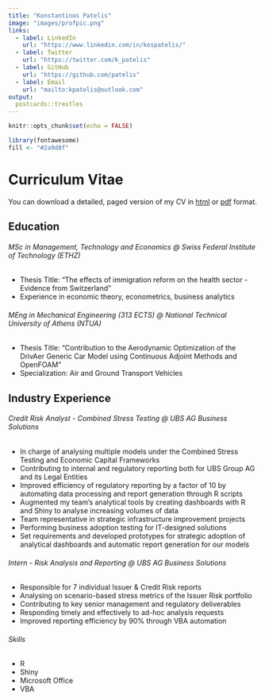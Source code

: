 ```yaml
---
title: "Konstantinos Patelis"
image: "images/profpic.png"
links:
  - label: LinkedIn
    url: "https://www.linkedin.com/in/kospatelis/"
  - label: Twitter
    url: "https://twitter.com/k_patelis"
  - label: GitHub
    url: "https://github.com/patelis"
  - label: Email
    url: "mailto:kpatelis@outlook.com"
output:
  postcards::trestles
---
```


```r
knitr::opts_chunk$set(echo = FALSE)

library(fontawesome)
fill <- "#2a9d8f"
```

# Curriculum Vitae

You can download a detailed, paged version of my CV in [html](kpatelis_cv.html) or [pdf](kpatelis_cv.pdf) format.

## Education

###### MSc in Management, Technology and Economics @ Swiss Federal Institute of Technology (ETHZ)

* Thesis Title: “The effects of immigration reform on the health sector - Evidence from Switzerland”
* Experience in economic theory, econometrics, business analytics

###### MEng in Mechanical Engineering (313 ECTS) @ National Technical University of Athens (NTUA)

* Thesis Title: “Contribution to the Aerodynamic Optimization of the DrivAer Generic Car Model using Continuous Adjoint Methods and OpenFOAM”
* Specialization: Air and Ground Transport Vehicles

## Industry Experience

###### Credit Risk Analyst - Combined Stress Testing @ UBS AG Business Solutions

* In charge of analysing multiple models under the Combined Stress Testing and Economic Capital Frameworks
* Contributing to internal and regulatory reporting both for UBS Group AG and its Legal Entities
* Improved efficiency of regulatory reporting by a factor of 10 by automating data processing and report generation through R scripts
* Augmented my team’s analytical tools by creating dashboards with R and Shiny to analyse increasing volumes of data
* Team representative in strategic infrastructure improvement projects
* Performing business adoption testing for IT-designed solutions
* Set requirements and developed prototypes for strategic adoption of analytical dashboards and automatic report generation for our models

###### Intern - Risk Analysis and Reporting @ UBS AG Business Solutions

* Responsible for 7 individual Issuer & Credit Risk reports
* Analysing on scenario-based stress metrics of the Issuer Risk portfolio
* Contributing to key senior management and regulatory deliverables
* Responding timely and effectively to ad-hoc analysis requests
* Improved reporting efficiency by 90% through VBA automation

###### Skills

* R
* Shiny
* Microsoft Office
* VBA
